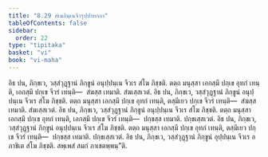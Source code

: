 ```yaml
---
title: "8.29 สํเฆภินฺเนจีวรุปฺปาทกถา"
tableOfContents: false
sidebar:
  order: 22
type: "tipitaka"
basket: "vi"
book: "vi-maha"
---
```



<DynamicBreadcrumb />

<Division number="376" book="vi-maha">

<Paragraph number="1730" book="vi-maha">
อิธ ปน, ภิกฺขเว, วสฺสํวุฏฺฐานํ ภิกฺขูนํ อนุปฺปนฺเน จีวเร สํโฆ ภิชฺชติ. ตตฺถ มนุสฺสา เอกสฺมึ ปกฺเข อุทกํ เทนฺติ, เอกสฺมึ ปกฺเข จีวรํ เทนฺติ—  สํฆสฺส เทมาติ. สํฆเสฺสเวตํ.
</Paragraph>

<Paragraph number="1731" book="vi-maha">
อิธ ปน, ภิกฺขเว, วสฺสํวุฏฺฐานํ ภิกฺขูนํ อนุปฺปนฺเน จีวเร สํโฆ ภิชฺชติ. ตตฺถ มนุสฺสา เอกสฺมึ ปกฺเข อุทกํ เทนฺติ, ตสฺมึเยว ปกฺเข จีวรํ เทนฺติ—  สํฆสฺส เทมาติ. สํฆเสฺสเวตํ.
</Paragraph>

<Paragraph number="1732" book="vi-maha">
อิธ ปน, ภิกฺขเว, วสฺสํวุฏฺฐานํ ภิกฺขูนํ อนุปฺปนฺเน จีวเร สํโฆ ภิชฺชติ. ตตฺถ มนุสฺสา เอกสฺมึ ปกฺเข อุทกํ เทนฺติ, เอกสฺมึ ปกฺเข จีวรํ เทนฺติ—  ปกฺขสฺส เทมาติ. ปกฺขเสฺสเวตํ.
</Paragraph>

<Paragraph number="1733" book="vi-maha">
อิธ ปน, ภิกฺขเว, วสฺสํวุฏฺฐานํ ภิกฺขูนํ อนุปฺปนฺเน จีวเร สํโฆ ภิชฺชติ. ตตฺถ มนุสฺสา เอกสฺมึ ปกฺเข อุทกํ เทนฺติ, ตสฺมึเยว ปกฺเข จีวรํ เทนฺติ—  ปกฺขสฺส เทมาติ. ปกฺขเสฺสเวตํ.
</Paragraph>

<Paragraph number="1734" book="vi-maha">
อิธ ปน, ภิกฺขเว, วสฺสํวุฏฺฐานํ ภิกฺขูนํ อุปฺปนฺเน จีวเร อภาชิเต สํโฆ ภิชฺชติ. สพฺเพสํ สมกํ ภาเชตพฺพนฺ”ติ.
</Paragraph>
</Division>